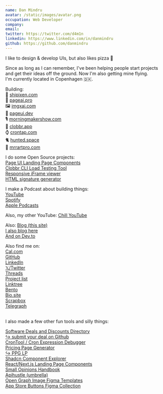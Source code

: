 ```yaml
---
name: Dan Mindru
avatar: /static/images/avatar.png
occupation: Web Developer
company:
email:
twitter: https://twitter.com/d4m1n
linkedin: https://www.linkedin.com/in/danmindru
github: https://github.com/danmindru
---
```


I like to design & develop UIs, but also likes pizza 🍕<br/>

Since as long as I can remember, I've been helping people start projects and get their ideas off the ground. Now I'm also getting mine flying.<br/>
I'm currently located in Copenhagen 🇩🇰.<br/>

Building:<br/>
🚀 [shipixen.com](https://shipixen.com)<br/>
🤖 [pageai.pro](https://pageai.pro)<br/>
🖼️ [imgxai.com](https://imgxai.com)<br/>
📄 [pageui.dev](https://pageui.dev)<br/>
🎙️ [morningmakershow.com](https://morningmakershow.com)<br/>
🏏 [clobbr.app](https://clobbr.app)<br/>
⌚️ [crontap.com](https://crontap.com)<br/>
🐈 [hunted.space](https://hunted.space)<br/>
👾 [mrrartpro.com](https://mrrartpro.com)<br/>

I do some Open Source projects:<br/>
[Page UI Landing Page Components](https://github.com/danmindru/page-ui)<br/>
[Clobbr CLI Load Testing Tool](https://github.com/parsecph/clobbr)<br/>
[Responsive iFrame viewer](https://github.com/danmindru/react-responsive-iframe-viewer)<br/>
[HTML signature generator](https://github.com/danmindru/responsive-html-email-signature)<br/>

I make a Podcast about building things:<br/>
[YouTube](https://www.youtube.com/@MorningMakerShow)<br/>
[Spotify](https://open.spotify.com/show/22T8p8PskKy0lQtA20yTfm)<br/>
[Apple Podcasts](https://podcasts.apple.com/us/podcast/morning-maker-show/id1723677441)<br/>

Also, my other YouTube:
[Chill YouTube](https://www.youtube.com/@d4m1n)<br/>

Also:
[Blog (this site)](https://blog.danmindru.com)<br/>
[I also blog here](https://blog.sentry.io/authors/dan-mindru/)<br/>
[And on Dev.to](https://dev.to/danmindru)<br/>

Also find me on:<br/>
[Cal.com](https://cal.com/dan-apihustle?redirect=false)<br/>
[GitHub](https://github.com/danmindru)<br/>
[LinkedIn](https://www.linkedin.com/in/danmindru)<br/>
[𝕏/Twitter](https://twitter.com/d4m1n)<br/>
[Threads](https://www.threads.net/@d4m1n.max)<br/>
[Project list](https://www.notion.so/d4m1n/My-current-projects-28e9f93353c24aafb13f263d15952ee6)<br/>
[Linktree](https://linktr.ee/d4m1n)<br/>
[Bento](https://bento.me/d4m1n)<br/>
[Bio.site](https://bio.site/d4m1n)<br/>
[Scrapbox](https://scrapbox.io/dans/My_projects)<br/>
[Telegraph](https://telegra.ph/Dans-projects-04-17)<br/><br/>

I also made a few other fun tools and silly things: <br/>

[Software Deals and Discounts Directory](https://rarebigdeal.com)<br/>
[↪ submit your deal on Github](https://github.com/danmindru/rare-big-deal)<br/>
[CronTool / Cron Expression Debugger](https://crontool.cc)<br/>
[Pricing Page Generator](https://shipixen.com/shadcn-pricing-page)<br/>
[↪ PPG LP](https://shadcn-pricing-page-generator.shipixen.com/)<br/>
[Shadcn Component Explorer](https://shipixen.com/component-explorer-shadcn)<br/>
[React/Next.js Landing Page Components](https://shipixen.com/demo/landing-page-component-examples)<br/>
[Small Opinions Handbook](https://smallopinions.club/)<br/>
[Apihustle (umbrella)](https://apihustle.com)<br/>
[Open Graph Image Figma Templates](https://www.figma.com/community/file/1439179478775358796)<br/>
[App Store Buttons Figma Collection](https://www.figma.com/community/file/1502081681600656242)<br/>
